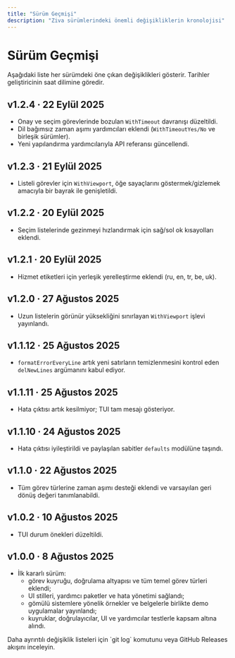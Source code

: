 ```yaml
---
title: "Sürüm Geçmişi"
description: "Ziva sürümlerindeki önemli değişikliklerin kronolojisi"
---
```


# Sürüm Geçmişi

<Info>
Aşağıdaki liste her sürümdeki öne çıkan değişiklikleri gösterir. Tarihler geliştiricinin saat dilimine göredir.
</Info>

## v1.2.4 · 22 Eylül 2025
- Onay ve seçim görevlerinde bozulan `WithTimeout` davranışı düzeltildi.
- Dil bağımsız zaman aşımı yardımcıları eklendi (`WithTimeoutYes/No` ve birleşik sürümler).
- Yeni yapılandırma yardımcılarıyla API referansı güncellendi.

## v1.2.3 · 21 Eylül 2025
- Listeli görevler için `WithViewport`, öğe sayaçlarını göstermek/gizlemek amacıyla bir bayrak ile genişletildi.

## v1.2.2 · 20 Eylül 2025
- Seçim listelerinde gezinmeyi hızlandırmak için sağ/sol ok kısayolları eklendi.

## v1.2.1 · 20 Eylül 2025
- Hizmet etiketleri için yerleşik yerelleştirme eklendi (ru, en, tr, be, uk).

## v1.2.0 · 27 Ağustos 2025
- Uzun listelerin görünür yüksekliğini sınırlayan `WithViewport` işlevi yayınlandı.

## v1.1.12 · 25 Ağustos 2025
- `formatErrorEveryLine` artık yeni satırların temizlenmesini kontrol eden `delNewLines` argümanını kabul ediyor.

## v1.1.11 · 25 Ağustos 2025
- Hata çıktısı artık kesilmiyor; TUI tam mesajı gösteriyor.

## v1.1.10 · 24 Ağustos 2025
- Hata çıktısı iyileştirildi ve paylaşılan sabitler `defaults` modülüne taşındı.

## v1.1.0 · 22 Ağustos 2025
- Tüm görev türlerine zaman aşımı desteği eklendi ve varsayılan geri dönüş değeri tanımlanabildi.

## v1.0.2 · 10 Ağustos 2025
- TUI durum önekleri düzeltildi.

## v1.0.0 · 8 Ağustos 2025
- İlk kararlı sürüm:
  - görev kuyruğu, doğrulama altyapısı ve tüm temel görev türleri eklendi;
  - UI stilleri, yardımcı paketler ve hata yönetimi sağlandı;
  - gömülü sistemlere yönelik örnekler ve belgelerle birlikte demo uygulamalar yayınlandı;
  - kuyruklar, doğrulayıcılar, UI ve yardımcılar testlerle kapsam altına alındı.

<Note>
Daha ayrıntılı değişiklik listeleri için `git log` komutunu veya GitHub Releases akışını inceleyin.
</Note>
